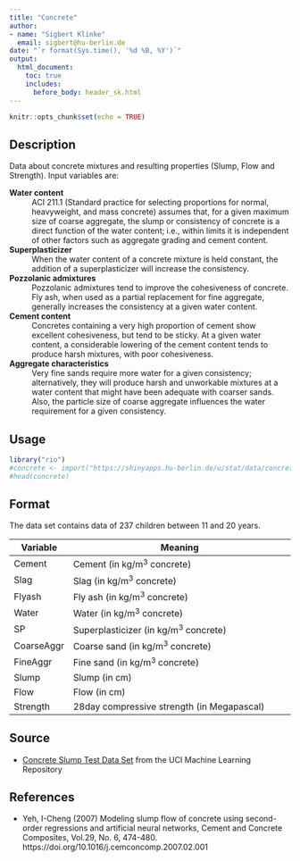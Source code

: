 ```yaml
---
title: "Concrete"
author: 
- name: "Sigbert Klinke" 
  email: sigbert@hu-berlin.de
date: "`r format(Sys.time(), '%d %B, %Y')`"
output: 
  html_document:
    toc: true
    includes:
      before_body: header_sk.html    
---
```


```r
knitr::opts_chunk$set(echo = TRUE)
```

## Description

Data about concrete mixtures and resulting properties (Slump, Flow and Strength). Input variables are:

__Water content__ 
: ACI 211.1 (Standard practice for selecting proportions for normal, heavyweight, and mass concrete) assumes that, for a given maximum size of coarse aggregate, the slump or consistency of concrete is a direct function of the water content; i.e., within limits it is independent of other factors such as aggregate grading and cement content.

__Superplasticizer__
: When the water content of a concrete mixture is held constant, the addition of a superplasticizer will increase the consistency.

__Pozzolanic admixtures__
: Pozzolanic admixtures tend to improve the cohesiveness of concrete. Fly ash, when used as a partial replacement for fine aggregate, generally increases the consistency at a given water content.

__Cement content__
: Concretes containing a very high proportion of cement show excellent cohesiveness, but tend to be sticky. At a given water content, a considerable lowering of the cement content tends to produce harsh mixtures, with poor cohesiveness.

__Aggregate characteristics__
: Very fine sands require more water for a given consistency; alternatively, they will produce harsh and unworkable mixtures at a water content that might have been adequate with coarser sands. Also, the particle size of coarse aggregate influences the water requirement for a given consistency.

## Usage

```r
library("rio")
#concrete <- import("https://shinyapps.hu-berlin.de/u/stat/data/concrete.sav")
#head(concrete)
```

## Format

The data set contains data of 237 children between 11 and 20 years.

**Variable** | **Meaning**
-------------|-----------------------------------------------------------------------------------------
Cement       | Cement (in kg/m$^3$ concrete)
Slag         | Slag (in kg/m$^3$ concrete)
Flyash       | Fly ash (in kg/m$^3$ concrete)
Water        | Water (in kg/m$^3$ concrete)
SP           | Superplasticizer (in kg/m$^3$ concrete)
CoarseAggr   | Coarse sand (in kg/m$^3$ concrete)
FineAggr     | Fine sand (in kg/m$^3$ concrete)
Slump        | Slump (in cm)
Flow         | Flow (in cm)
Strength     | 28day compressive strength (in Megapascal) 

## Source

* [Concrete Slump Test Data Set](https://archive.ics.uci.edu/ml/datasets/Concrete+Slump+Test) from the UCI Machine Learning Repository

## References

* Yeh, I-Cheng (2007) Modeling slump flow of concrete using second-order regressions and 
	artificial neural networks, Cement and Concrete Composites, Vol.29, No. 6, 474-480. https://doi.org/10.1016/j.cemconcomp.2007.02.001
